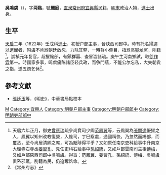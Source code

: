 '''吳鳴虞'''（{{bd|？||？|catIdx=W吴}}），字'''两階'''，號'''颺庭'''，[[直隶|直隶]][[常州府|常州府]][[宜興縣|宜興縣]]民籍，[[明末|明末]]政治人物，[[進士|進士]]出身。

==生平==
[[天启|天启]]二年（1622年）壬戌科[[進士|進士]]，初授户部主事，晉陕西司郎中。時有托名掃迹以邀寵者，鸣虞不肯爲朝廷斂怨，力除其弊，一時群小侧目，指爲[[高攀龙|高攀龙]]黨，削籍<ref>天启六年正月，御史[[曾應瑞|曾應瑞]]疏參尚寶司少卿[[范鳳翼|范鳳翼]]等，云鳳翼為[[張問達|張問達]]優擢之人，鳳翼以知州改教復營，入銓司，丁巳察處，通國稱快，乃忽然而鳩部，而璽丞，至今尚居清卿之席，可為黜陟得平乎？又如原任南京吏科給事中升南京大理寺右寺丞[[姜習孔|姜習孔]]、見任吏科右給事中[[孫紹統|孫紹統]]，又如戶部雲南司主事[[傅梅|傅梅]]，又如戶部陝西司郎中吳鳴虞。得旨：范鳳翼、姜習孔、孫紹統、傅梅、吳鳴虞俱系邪黨，削籍為民，仍追奪誥命。</ref>。崇禎元年复官，超擢銓部，有鎮群嚣、查冒滥諸疏。庚午主河南鄉試，取[[徐作霖|徐作霖]]第一。時國家多事，鸣虞痛陈諸臣轻兵政，而争門蔭，不能公尔忘私，大失朝貴之指，遂五疏乞休<ref>《常州府志》</ref>。

==參考文獻==
{{reflist}}
*[[張廷玉|張廷玉]]等，《明史》，中華書局點校本

{{天啓二年壬戌科殿試金榜}}

{{Authority control}}

{{DEFAULTSORT:Wu吴}}
[[Category:吴姓|M]]
[[Category:宜興人|Category:宜興人]]
[[Category:明朝户部主事|Category:明朝户部主事]]
[[Category:明朝户部郎中|Category:明朝户部郎中]]
[[Category:明朝吏部郎中|Category:明朝吏部郎中]]


{{明朝人物小作品}}